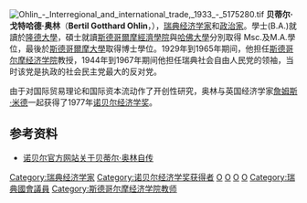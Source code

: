 [[File:Ohlin_-_Interregional_and_international_trade,_1933_-_5175280.tif|thumb]]
'''贝蒂尔·戈特哈德·奥林'''（'''Bertil Gotthard Ohlin'''，{{bd|1899年|4月23日|1979年|8月3日|catIdx=Ohlin, Bertil}}），[[瑞典|瑞典]][[经济学|经济学家]]和[[政治家|政治家]]。學士(B.A.)就讀於[[隆德大學|隆德大學]]，碩士就讀[[斯德哥爾摩經濟學院|斯德哥爾摩經濟學院]]與[[哈佛大學|哈佛大學]]分別取得 Msc.及M.A.學位，最後於[[斯德哥爾摩大學|斯德哥爾摩大學]]取得博士學位。1929年到1965年期间，他担任[[斯德哥尔摩经济学院|斯德哥尔摩经济学院]]教授，1944年到1967年期间他担任瑞典社会自由人民党的领袖，当时该党是执政的社会民主党最大的反对党。

由于对国际贸易理论和国际资本流动作了开创性研究，奥林与英国经济学家[[詹姆斯·米德|詹姆斯·米德]]一起获得了1977年[[诺贝尔经济学奖|诺贝尔经济学奖]]。

==参考资料==
*[http://nobelprize.org/nobel_prizes/economics/laureates/1977/ohlin-autobio.html 诺贝尔官方网站关于贝蒂尔·奥林自传]{{Wayback|url=http://nobelprize.org/nobel_prizes/economics/laureates/1977/ohlin-autobio.html |date=20071022161437 }}

{{诺贝尔经济学奖获得者}}
{{Authority control}}
{{Sweden-bio-stub}}
{{Economist-stub}}

{{DEFAULTSORT:Ohlin, Bertil}}

[[Category:瑞典经济学家|Category:瑞典经济学家]]
[[Category:诺贝尔经济学奖获得者|Category:诺贝尔经济学奖获得者]]
[[Category:隆德大學校友|O]]
[[Category:斯德哥爾摩經濟學院校友|O]]
[[Category:哈佛大學校友|O]]
[[Category:斯德哥爾摩大學校友|O]]
[[Category:瑞典國會議員|Category:瑞典國會議員]]
[[Category:斯德哥尔摩经济学院教师|Category:斯德哥尔摩经济学院教师]]